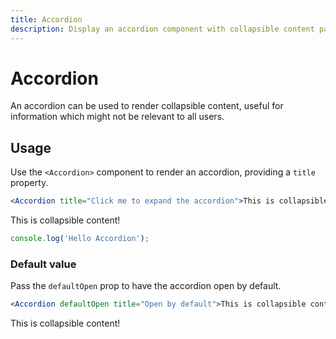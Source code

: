 ```yaml
---
title: Accordion
description: Display an accordion component with collapsible content panels.
---
```


# Accordion

An accordion can be used to render collapsible content, useful for information which might not
be relevant to all users.

## Usage

Use the `<Accordion>` component to render an accordion, providing a `title` property.

```jsx
<Accordion title="Click me to expand the accordion">This is collapsible content!</Accordion>
```

<Accordion title="Click me to expand the accordion">
This is collapsible content!

```javascript
console.log('Hello Accordion');
```

</Accordion>

### Default value

Pass the `defaultOpen` prop to have the accordion open by default.

```jsx
<Accordion defaultOpen title="Open by default">This is collapsible content!</Accordion>
```

<Accordion defaultOpen title="Open by default">This is collapsible content!</Accordion>
